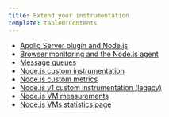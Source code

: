 ```yaml
---
title: Extend your instrumentation
template: tableOfContents
---
```


* [Apollo Server plugin and Node.js](/docs/agents/nodejs-agent/extend-your-instrumentation/apollo-server-plugin-nodejs)
* [Browser monitoring and the Node.js agent](/docs/agents/nodejs-agent/extend-your-instrumentation/browser-monitoring-nodejs-agent)
* [Message queues](/docs/agents/nodejs-agent/extend-your-instrumentation/message-queues)
* [Node.js custom instrumentation](/docs/agents/nodejs-agent/extend-your-instrumentation/nodejs-custom-instrumentation)
* [Node.js custom metrics](/docs/agents/nodejs-agent/extend-your-instrumentation/nodejs-custom-metrics)
* [Node.js v1 custom instrumentation (legacy)](/docs/agents/nodejs-agent/extend-your-instrumentation/nodejs-v1-custom-instrumentation-legacy)
* [Node.js VM measurements](/docs/agents/nodejs-agent/extend-your-instrumentation/nodejs-vm-measurements)
* [Node.js VMs statistics page](/docs/agents/nodejs-agent/extend-your-instrumentation/nodejs-vms-statistics-page)
